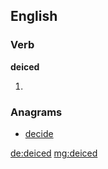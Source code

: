 ==English==

===Verb===
'''deiced'''

# {{past of|[[deice]]}}

===Anagrams===
* [[decide#English|decide]]

[[de:deiced]]
[[mg:deiced]]